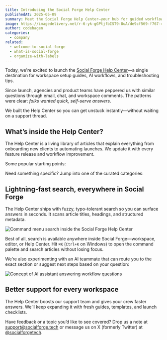 ```yaml
---
title: Introducing the Social Forge Help Center
publishedAt: 2025-05-09
summary: Meet the Social Forge Help Center—your hub for guided workflows, workspace tips, and launch best practices.
image: https://imagedelivery.net/r-6-yk-gGPtjfbIST9-8uA/de9cf569-f767-4d0c-7b3e-21605769be00/public
author: codehagen
categories:
  - company
related:
  - welcome-to-social-forge
  - what-is-social-forge
  - organize-with-labels
---
```


Today, we're excited to launch the [Social Forge Help Center](/help)—a single destination for workspace setup guides, AI workflows, and troubleshooting tips.

Since launch, agencies and product teams have peppered us with similar questions through email, chat, and workspace comments. The patterns were clear: _folks wanted quick, self-serve answers_.

We built the Help Center so you can get unstuck instantly—without waiting on a support thread.

## What’s inside the Help Center?

The Help Center is a living library of articles that explain everything from onboarding new clients to automating launches. We update it with every feature release and workflow improvement.

Some popular starting points:

<HelpArticles />

Need something specific? Jump into one of the curated categories:

<HelpCategories />

## Lightning-fast search, everywhere in Social Forge

The Help Center ships with fuzzy, typo-tolerant search so you can surface answers in seconds. It scans article titles, headings, and structured metadata.

<Image
  alt="Command menu search inside the Social Forge Help Center"
  src="https://imagedelivery.net/r-6-yk-gGPtjfbIST9-8uA/de9cf569-f767-4d0c-7b3e-21605769be00/public"
  width={1607}
  height={946}
/>

Best of all, search is available anywhere inside Social Forge—workspace, editor, or Help Center. Hit `⌘K` (`Ctrl+K` on Windows) to open the command palette and search articles without losing focus.

We’re also experimenting with an AI teammate that can route you to the exact section or suggest next steps based on your question:

<Image
  alt="Concept of AI assistant answering workflow questions"
  src="https://imagedelivery.net/r-6-yk-gGPtjfbIST9-8uA/de9cf569-f767-4d0c-7b3e-21605769be00/public"
  width={852}
  height={504}
/>

## Better support for every workspace

The Help Center boosts our support team and gives your crew faster answers. We’ll keep expanding it with fresh guides, templates, and launch checklists.

Have feedback or a topic you’d like to see covered? Drop us a note at [support@socialforge.tech](mailto:support@socialforge.tech?subject=Help%20Center%20feedback) or message us on X (formerly Twitter) at [@socialforgetech](https://twitter.com/socialforgetech).
